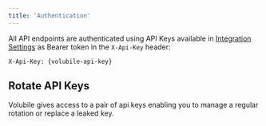 ```yaml
---
title: 'Authentication'
---
```


All API endpoints are authenticated using API Keys available in [Integration Settings](https://eu.volubile.ai/settings/integration) as Bearer token in the `X-Api-Key` header:

```
X-Api-Key: {volubile-api-key}
```

## Rotate API Keys

Volubile gives access to a pair of api keys enabling you to manage a regular rotation or replace a leaked key.
